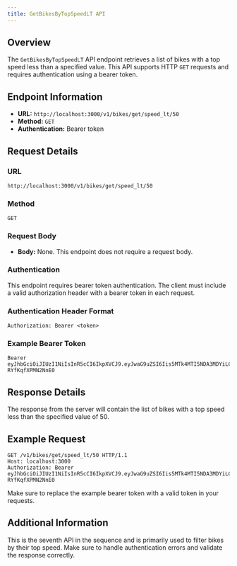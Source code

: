 ```yaml
---
title: GetBikesByTopSpeedLT API
---
```


## Overview

The `GetBikesByTopSpeedLT` API endpoint retrieves a list of bikes with a top speed less than a specified value. This API supports HTTP `GET` requests and requires authentication using a bearer token.

## Endpoint Information

- **URL:** `http://localhost:3000/v1/bikes/get/speed_lt/50`
- **Method:** `GET`
- **Authentication:** Bearer token

## Request Details

### URL

```plaintext
http://localhost:3000/v1/bikes/get/speed_lt/50
```

### Method

```plaintext
GET
```

### Request Body

- **Body:** None. This endpoint does not require a request body.

### Authentication

This endpoint requires bearer token authentication. The client must include a valid authorization header with a bearer token in each request.

### Authentication Header Format

```plaintext
Authorization: Bearer <token>
```

### Example Bearer Token

```plaintext
Bearer eyJhbGciOiJIUzI1NiIsInR5cCI6IkpXVCJ9.eyJwaG9uZSI6Iis5MTk4MTI5NDA3MDYiLCJ1aWQiOiJhZnJ3dXZkXzFqIn0.se2WRRJhST9uvOyhTwunvJiiMYD-RYfKqfXPMN2NnE0
```

## Response Details

The response from the server will contain the list of bikes with a top speed less than the specified value of 50.

## Example Request

```http
GET /v1/bikes/get/speed_lt/50 HTTP/1.1
Host: localhost:3000
Authorization: Bearer eyJhbGciOiJIUzI1NiIsInR5cCI6IkpXVCJ9.eyJwaG9uZSI6Iis5MTk4MTI5NDA3MDYiLCJ1aWQiOiJhZnJ3dXZkXzFqIn0.se2WRRJhST9uvOyhTwunvJiiMYD-RYfKqfXPMN2NnE0
```

Make sure to replace the example bearer token with a valid token in your requests.

## Additional Information

This is the seventh API in the sequence and is primarily used to filter bikes by their top speed. Make sure to handle authentication errors and validate the response correctly.
